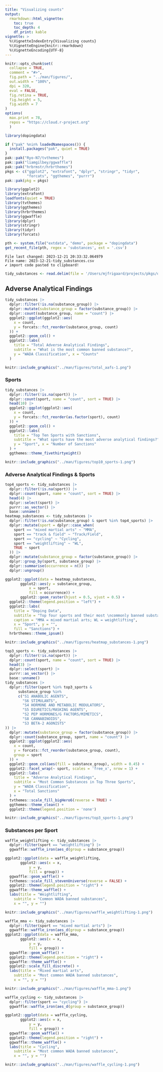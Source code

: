 ```yaml
---
title: "Visualizing counts"
output: 
  rmarkdown::html_vignette:
    toc: true
    toc_depth: 4
    df_print: kable
vignette: >
  %\VignetteIndexEntry{Visualizing counts}
  %\VignetteEngine{knitr::rmarkdown}
  %\VignetteEncoding{UTF-8}
---
```


```r
knitr::opts_chunk$set(
  collapse = TRUE,
  comment = "#>",
  fig.path = "../man/figures/",
  out.width = "100%",
  dpi = 320,
  eval = FALSE,
  fig.retina = TRUE,
  fig.height = 5,
  fig.width = 7
)
options(
  max.print = 78,
  repos = "https://cloud.r-project.org"
  )
```

```r
library(dopingdata)
```

``` r
if ("pak" %nin% loadedNamespaces()) {
  install.packages("pak", quiet = TRUE)
}
pak::pak("Ryo-N7/tvthemes")
pak::pak("liamgilbey/ggwaffle")
pak::pak("hrbrmstr/hrbrthemes")
pkgs <- c("ggplot2", "extrafont", "dplyr", "stringr", "tidyr",
          "forcats", "ggthemes", "purrr")
pak::pak(pkg = pkgs)
```

``` r
library(ggplot2)
library(extrafont)
loadfonts(quiet = TRUE)
library(tvthemes)
library(ggthemes)
library(hrbrthemes)
library(ggwaffle)
library(dplyr)
library(stringr)
library(tidyr)
library(forcats)
```

``` r
pth <- system.file("extdata", "demo", package = "dopingdata")
get_recent_file(pth, regex = 'substances', ext = '.csv')
```

```
File last changed: 2023-12-21 20:33:32.064979
File name: 2023-12-21-tidy_substances.csv
✔ import code pasted to clipboard!
```

``` r
tidy_substances <- read.delim(file = '/Users/mjfrigaard/projects/pkgs/dopingdata/inst/extdata/demo/2023-12-21-tidy_substances.csv', sep = ',')
```


## Adverse Analytical Findings

``` r
tidy_substances |>
  dplyr::filter(!is.na(substance_group)) |>
  dplyr::mutate(substance_group = factor(substance_group)) |>
  dplyr::count(substance_group, name = "count") |>
  ggplot2::ggplot(ggplot2::aes(
    x = count,
    y = forcats::fct_reorder(substance_group, count)
  )) +
  ggplot2::geom_col() + 
  ggplot2::labs(
    title = "Total Adverse Analytical Findings",
    subtitle = "What is the most common banned substance?",
    y = "WADA Classification", x = "Counts"
  )
```



```r
knitr::include_graphics("../man/figures/total_aafs-1.png")
```


### Sports 

``` r
tidy_substances |>
  dplyr::filter(!is.na(sport)) |>
  dplyr::count(sport, name = "count", sort = TRUE) |>
  head(10) |> 
  ggplot2::ggplot(ggplot2::aes(
    x = count,
    y = forcats::fct_reorder(as.factor(sport), count)
  )) +
  ggplot2::geom_col() + 
  ggplot2::labs(
    title = "Top Ten Sports with Sanctions",
    subtitle = "What sports have the most adverse analytical findings?",
    y = "Sport", x = "Number of Sanctions"
  ) + 
  ggthemes::theme_fivethirtyeight()
```



```r
knitr::include_graphics("../man/figures/top10_sports-1.png")
```


### Adverse Analytical Findings & Sports 

``` r
top4_sports <- tidy_substances |>
  dplyr::filter(!is.na(sport)) |>
  dplyr::count(sport, name = "count", sort = TRUE) |>
  head(4) |> 
  dplyr::select(sport) |> 
  purrr::as_vector() |> 
  base::unname()
heatmap_substances <- tidy_substances |> 
  dplyr::filter(!is.na(substance_group) & sport %in% top4_sports) |> 
  dplyr::mutate(sport = dplyr::case_when(
    sport == "mixed martial arts" ~ "MMA",
    sport == "track & field" ~ "Track/Field",
    sport == "cycling" ~ "Cycling",
    sport == "weightlifting" ~ "WL",
    TRUE ~ sport
  )) |> 
  dplyr::mutate(substance_group = factor(substance_group)) |> 
  dplyr::group_by(sport, substance_group) |>
  dplyr::summarise(occurrence = n()) |>
  dplyr::ungroup()
```

``` r
ggplot2::ggplot(data = heatmap_substances, 
       ggplot2::aes(y = substance_group,
           x = sport,
           fill = occurrence)) + 
       ggplot2::geom_raster(hjust = 0.5, vjust = 0.5) + 
  ggplot2::theme(legend.position = "left") + 
  ggplot2::labs(
    title = "Doping Data",
    subtitle = "Top four sports and their most \ncommonly banned substances",
    caption = "MMA = mixed martial arts; WL = weightlifting",
    x = "Sport", y = "", 
    fill = "Sanctions") + 
  hrbrthemes::theme_ipsum()
```


```r
knitr::include_graphics("../man/figures/heatmap_substances-1.png")
```

``` r
top3_sports <- tidy_substances |>
  dplyr::filter(!is.na(sport)) |>
  dplyr::count(sport, name = "count", sort = TRUE) |>
  head(3) |> 
  dplyr::select(sport) |> 
  purrr::as_vector() |> 
  base::unname()
tidy_substances |> 
  dplyr::filter(sport %in% top3_sports & 
      substance_group %in% 
      c("S1 ANABOLIC AGENTS", 
        "S6 STIMULANTS", 
        "S4 HORMONE AND METABOLIC MODULATORS", 
        "S5 DIURETICS/MASKING AGENTS", 
        "S2 PEP HORMONES/G FACTORS/MIMETICS", 
        "S8 CANNABINOIDS", 
        "S3 BETA-2 AGONISTS"
)) |> 
  dplyr::mutate(substance_group = factor(substance_group)) |>
  dplyr::count(substance_group, sport, name = "count") |>
  ggplot2::ggplot(ggplot2::aes(
    x = count,
    y = forcats::fct_reorder(substance_group, count), 
    group = sport
  )) +
  ggplot2::geom_col(aes(fill = substance_group), width = 0.45) + 
  ggplot2::facet_wrap(~ sport, scales = 'free_x', nrow = 1) +
  ggplot2::labs(
    title = "Adverse Analytical Findings",
    subtitle = "Most Common Substances in Top Three Sports",
    y = "WADA Classification", 
    x = "Total Sanctions"
  ) + 
  tvthemes::scale_fill_bigHero6(reverse = TRUE) +
  ggthemes::theme_clean() +
  ggplot2::theme(legend.position = 'none')
```

```r
knitr::include_graphics("../man/figures/top3_sports-1.png")
```

### Substances per Sport

``` r
waffle_weightlifting <- tidy_substances |> 
  dplyr::filter(sport == "weightlifting") |>     
  ggwaffle::waffle_iron(aes_d(group = substance_group))

ggplot2::ggplot(data = waffle_weightlifting, 
       ggplot2::aes(x = x, 
           y = y, 
           fill = group)) + 
  ggwaffle::geom_waffle() +
  tvthemes::scale_fill_stevenUniverse(reverse = FALSE) +
  ggplot2::theme(legend.position = "right") +
  ggwaffle::theme_waffle() + 
  labs(title = "Weightlifting",
    subtitle = "Common WADA banned substances",
    x = "", y = "")
```

```r
knitr::include_graphics("../man/figures/waffle_weightlifting-1.png")
```

``` r
waffle_mma <- tidy_substances |> 
  dplyr::filter(sport == "mixed martial arts") |>     
  ggwaffle::waffle_iron(aes_d(group = substance_group))
ggplot2::ggplot(data = waffle_mma, 
       ggplot2::aes(x = x, 
           y = y, 
           fill = group)) + 
  ggwaffle::geom_waffle() +
  ggplot2::theme(legend.position = "right") +
  ggwaffle::theme_waffle() + 
  ggplot2::scale_fill_discrete() +
  labs(title = "Mixed martial arts",
    subtitle = "Most common WADA banned substances",
    x = "", y = "")
```

```r
knitr::include_graphics("../man/figures/waffle_mma-1.png")
```

``` r
waffle_cycling <- tidy_substances |> 
  dplyr::filter(sport == "cycling") |>     
  ggwaffle::waffle_iron(aes_d(group = substance_group))

ggplot2::ggplot(data = waffle_cycling, 
       ggplot2::aes(x = x, 
           y = y, 
           fill = group)) + 
  ggwaffle::geom_waffle() +
  ggplot2::theme(legend.position = "right") +
  ggwaffle::theme_waffle() + 
  labs(title = "Cycling",
    subtitle = "Most common WADA banned substances",
    x = "", y = "")
```



```r
knitr::include_graphics("../man/figures/waffle_cycling-1.png")
```
